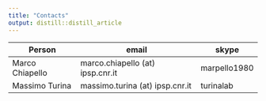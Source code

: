 ```yaml
---
title: "Contacts"
output: distill::distill_article
---
```


| Person | email | skype |
|--- |--- |--- |
|Marco Chiapello | marco.chiapello (at) ipsp.cnr.it | marpello1980
|Massimo Turina | massimo.turina (at) ipsp.cnr.it | turinalab


